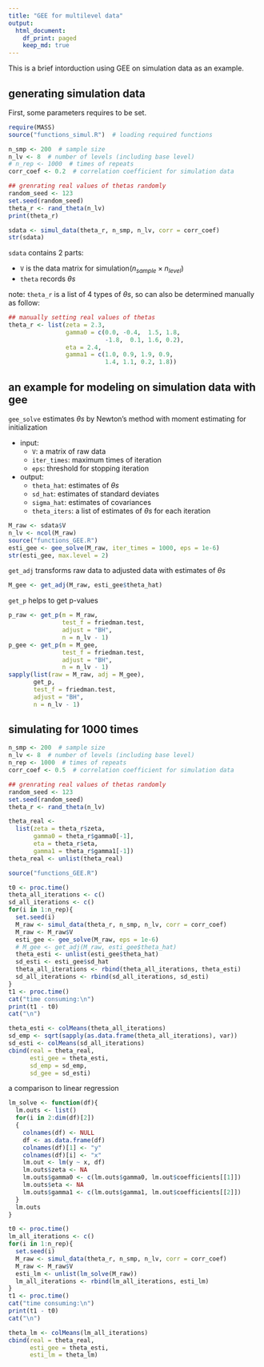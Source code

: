 ---
title: "GEE for multilevel data"
output:
  html_document:
    df_print: paged
    keep_md: true
---

This is a brief intorduction using GEE on simulation data as an example.

## generating simulation data

First, some parameters requires to be set.
```{r, message=FALSE}
require(MASS)
source("functions_simul.R")  # loading required functions

n_smp <- 200  # sample size
n_lv <- 8  # number of levels (including base level)
# n_rep <- 1000  # times of repeats
corr_coef <- 0.2  # correlation coefficient for simulation data

## grenrating real values of thetas randomly
random_seed <- 123
set.seed(random_seed)
theta_r <- rand_theta(n_lv)
print(theta_r)

sdata <- simul_data(theta_r, n_smp, n_lv, corr = corr_coef)
str(sdata)
```

`sdata` contains 2 parts:

* `V` is the data matrix for simulation($n_{sample}{\times}n_{level}$)  
* `theta` records ${\theta}s$  


note: `theta_r` is a list of 4 types of ${\theta}s$, so can also be determined manually as follow:
```{r, eval=FALSE}
## manually setting real values of thetas
theta_r <- list(zeta = 2.3, 
                gamma0 = c(0.0, -0.4,  1.5, 1.8, 
                           -1.8,  0.1, 1.6, 0.2), 
                eta = 2.4, 
                gamma1 = c(1.0, 0.9, 1.9, 0.9, 
                           1.4, 1.1, 0.2, 1.8))
```


## an example for modeling on simulation data with gee

`gee_solve` estimates ${\theta}s$ by Newton's method with moment estimating for initialization

* input:  
    + `V`: a matrix of raw data
    + `iter_times`: maximum times of iteration
    + `eps`: threshold for stopping iteration
* output:  
    + `theta_hat`: estimates of ${\theta}s$
    + `sd_hat`: estimates of standard deviates
    + `sigma_hat`: estimates of covariances
    + `theta_iters`: a list of estimates of ${\theta}s$ for each iteration

```{r}
M_raw <- sdata$V
n_lv <- ncol(M_raw)
source("functions_GEE.R")
esti_gee <- gee_solve(M_raw, iter_times = 1000, eps = 1e-6)
str(esti_gee, max.level = 2)
```

`get_adj` transforms raw data to adjusted data with estimates of ${\theta}s$
```{r}
M_gee <- get_adj(M_raw, esti_gee$theta_hat)
```

`get_p` helps to get p-values
```{r}
p_raw <- get_p(m = M_raw, 
               test_f = friedman.test, 
               adjust = "BH", 
               n = n_lv - 1)
p_gee <- get_p(m = M_gee, 
               test_f = friedman.test, 
               adjust = "BH", 
               n = n_lv - 1)
sapply(list(raw = M_raw, adj = M_gee), 
       get_p, 
       test_f = friedman.test, 
       adjust = "BH", 
       n = n_lv - 1)
```

## simulating for 1000 times
```{r, results='hold'}
n_smp <- 200  # sample size
n_lv <- 8  # number of levels (including base level)
n_rep <- 1000  # times of repeats
corr_coef <- 0.5  # correlation coefficient for simulation data

## grenrating real values of thetas randomly
random_seed <- 123
set.seed(random_seed)
theta_r <- rand_theta(n_lv)

theta_real <- 
  list(zeta = theta_r$zeta, 
       gamma0 = theta_r$gamma0[-1], 
       eta = theta_r$eta, 
       gamma1 = theta_r$gamma1[-1])
theta_real <- unlist(theta_real)

source("functions_GEE.R")

t0 <- proc.time()
theta_all_iterations <- c()
sd_all_iterations <- c()
for(i in 1:n_rep){
  set.seed(i)
  M_raw <- simul_data(theta_r, n_smp, n_lv, corr = corr_coef)
  M_raw <- M_raw$V
  esti_gee <- gee_solve(M_raw, eps = 1e-6)
  # M_gee <- get_adj(M_raw, esti_gee$theta_hat)
  theta_esti <- unlist(esti_gee$theta_hat)
  sd_esti <- esti_gee$sd_hat
  theta_all_iterations <- rbind(theta_all_iterations, theta_esti)
  sd_all_iterations <- rbind(sd_all_iterations, sd_esti)
}
t1 <- proc.time()
cat("time consuming:\n")
print(t1 - t0)
cat("\n")

theta_esti <- colMeans(theta_all_iterations)
sd_emp <- sqrt(sapply(as.data.frame(theta_all_iterations), var))
sd_esti <- colMeans(sd_all_iterations)
cbind(real = theta_real, 
      esti_gee = theta_esti, 
      sd_emp = sd_emp, 
      sd_gee = sd_esti)
```

a comparison to linear regression
```{r, results='hold'}
lm_solve <- function(df){
  lm.outs <- list()
  for(i in 2:dim(df)[2])
  {
    colnames(df) <- NULL
    df <- as.data.frame(df)
    colnames(df)[1] <- "y"
    colnames(df)[i] <- "x"
    lm.out <- lm(y ~ x, df)
    lm.outs$zeta <- NA
    lm.outs$gamma0 <- c(lm.outs$gamma0, lm.out$coefficients[[1]])
    lm.outs$eta <- NA
    lm.outs$gamma1 <- c(lm.outs$gamma1, lm.out$coefficients[[2]])
  }
  lm.outs
}

t0 <- proc.time()
lm_all_iterations <- c()
for(i in 1:n_rep){
  set.seed(i)
  M_raw <- simul_data(theta_r, n_smp, n_lv, corr = corr_coef)
  M_raw <- M_raw$V
  esti_lm <- unlist(lm_solve(M_raw))
  lm_all_iterations <- rbind(lm_all_iterations, esti_lm)
}
t1 <- proc.time()
cat("time consuming:\n")
print(t1 - t0)
cat("\n")

theta_lm <- colMeans(lm_all_iterations)
cbind(real = theta_real, 
      esti_gee = theta_esti, 
      esti_lm = theta_lm)
```

